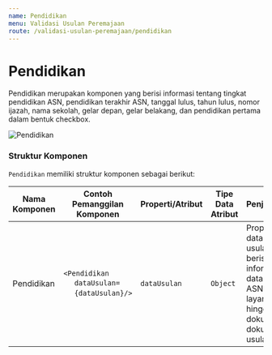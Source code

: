 ```yaml
---
name: Pendidikan
menu: Validasi Usulan Peremajaan
route: /validasi-usulan-peremajaan/pendidikan
---
```


# Pendidikan

Pendidikan merupakan komponen yang berisi informasi tentang tingkat pendidikan ASN,
pendidikan terakhir ASN,
tanggal lulus, tahun lulus, nomor ijazah, nama sekolah, gelar depan, gelar belakang, dan
pendidikan pertama dalam bentuk checkbox.

![Pendidikan](../../src/img/Pendidikan.png)

### Struktur Komponen

`Pendidikan` memiliki struktur komponen sebagai berikut:

| Nama Komponen | Contoh Pemanggilan <br/> Komponen                                                                                    | Properti/Atribut | Tipe Data <br/> Atribut | Penjelasan                                                                                                    |
| ------------- | -------------------------------------------------------------------------------------------------------------------- | ---------------- | ----------------------- | ------------------------------------------------------------------------------------------------------------- |
| Pendidikan    | `<Pendidikan` <br/> &nbsp;&nbsp;&nbsp;&nbsp;&nbsp;`dataUsulan=` <br/> &nbsp;&nbsp;&nbsp;&nbsp;&nbsp;`{dataUsulan}/>` | `dataUsulan`     | `Object`                | Properti data usulan berisi informasi <br/> data diri ASN, jenis layanan, <br/> hingga dokumen-dokumen usulan |
